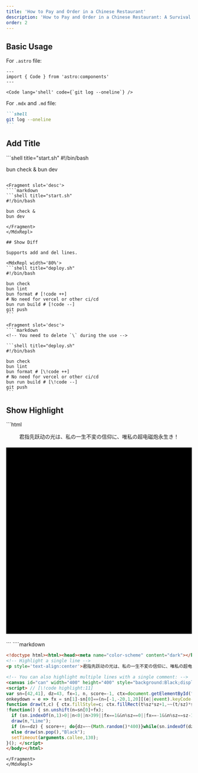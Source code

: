 ```yaml
---
title: 'How to Pay and Order in a Chinese Restaurant'
description: 'How to Pay and Order in a Chinese Restaurant: A Survival Guide'
order: 2
---
```



## Basic Usage

For `.astro` file:

```astro
---
import { Code } from 'astro:components'
---

<Code lang='shell' code={`git log --oneline`} />
```

For `.mdx` and `.md` file:

````markdown
```shell
git log --oneline
```
````

## Add Title

<MdxRepl width='80%'>
```shell title="start.sh"
#!/bin/bash

bun check &
bun dev
```

<Fragment slot='desc'>
````markdown
```shell title="start.sh"
#!/bin/bash

bun check &
bun dev
```
````
</Fragment>
</MdxRepl>

## Show Diff

Supports add and del lines.

<MdxRepl width='80%'>
```shell title="deploy.sh"
#!/bin/bash

bun check
bun lint
bun format # [!code ++]
# No need for vercel or other ci/cd
bun run build # [!code --]
git push
```

<Fragment slot='desc'>
````markdown
<!-- You need to delete `\` during the use -->

```shell title="deploy.sh"
#!/bin/bash

bun check
bun lint
bun format # [\!code ++]
# No need for vercel or other ci/cd
bun run build # [\!code --]
git push
```
````
</Fragment>
</MdxRepl>

## Show Highlight

<MdxRepl width='80%'>
```html
<!doctype html><html><head><meta name="color-scheme" content="dark"></head><body style='overflow:hidden'> 
<!-- Highlight a single line -->
<p style='text-align:center'>君指先跃动の光は、私の一生不変の信仰に、唯私の超电磁炮永生き！</p> <!-- [!code highlight] -->

<!-- You can also highlight multiple lines with a single comment: -->
<canvas id="can" width="400" height="400" style="background:Black;display:block;margin:20px auto;"></canvas> 
<script> // [!code highlight:11]
var sn=[42,41], dz=43, fx=1, n, score=-1, ctx=document.getElementById("can").getContext("2d"), sz=20;
onkeydown = e => fx = sn[1]-sn[0]==(n=[-1,-20,1,20][(e||event).keyCode-37]||fx) ? fx : n;
function draw(t,c) { ctx.fillStyle=c; ctx.fillRect(t%sz*sz+1,~~(t/sz)*sz+1,sz-2,sz-2); }
!function() { sn.unshift(n=sn[0]+fx);
  if (sn.indexOf(n,1)>0||n<0||n>399||fx==1&&n%sz==0||fx==-1&&n%sz==sz-1) return alert("GAME OVER. Score: "+score);
  draw(n,"Lime");
  if (n==dz) { score++; do{dz=~~(Math.random()*400)}while(sn.indexOf(dz)>=0); draw(dz,"Yellow"); }
  else draw(sn.pop(),"Black");
  setTimeout(arguments.callee,130);
}(); </script> 
</body></html> 
```

<Fragment slot='desc'>
````markdown
<!-- You need to delete `\` during the use -->

```html
<!doctype html><html><head><meta name="color-scheme" content="dark"></head><body style='overflow:hidden'> 
<!-- Highlight a single line -->
<p style='text-align:center'>君指先跃动の光は、私の一生不変の信仰に、唯私の超电磁炮永生き！</p> <!-- [\!code highlight] -->

<!-- You can also highlight multiple lines with a single comment: -->
<canvas id="can" width="400" height="400" style="background:Black;display:block;margin:20px auto;"></canvas> 
<script> // [\!code highlight:11]
var sn=[42,41], dz=43, fx=1, n, score=-1, ctx=document.getElementById("can").getContext("2d"), sz=20;
onkeydown = e => fx = sn[1]-sn[0]==(n=[-1,-20,1,20][(e||event).keyCode-37]||fx) ? fx : n;
function draw(t,c) { ctx.fillStyle=c; ctx.fillRect(t%sz*sz+1,~~(t/sz)*sz+1,sz-2,sz-2); }
!function() { sn.unshift(n=sn[0]+fx);
  if (sn.indexOf(n,1)>0||n<0||n>399||fx==1&&n%sz==0||fx==-1&&n%sz==sz-1) return alert("GAME OVER. Score: "+score);
  draw(n,"Lime");
  if (n==dz) { score++; do{dz=~~(Math.random()*400)}while(sn.indexOf(dz)>=0); draw(dz,"Yellow"); }
  else draw(sn.pop(),"Black");
  setTimeout(arguments.callee,130);
}(); </script> 
</body></html> 
```
````
</Fragment>
</MdxRepl>
